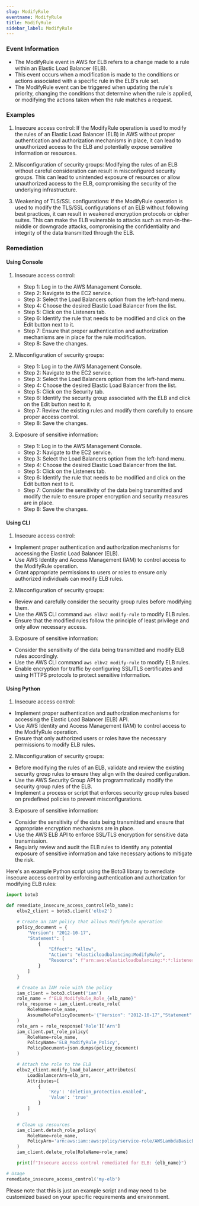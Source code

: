 ```yaml
--- 
slug: ModifyRule
eventname: ModifyRule
title: ModifyRule
sidebar_label: ModifyRule
---
```

                       
### Event Information

- The ModifyRule event in AWS for ELB refers to a change made to a rule within an Elastic Load Balancer (ELB).
- This event occurs when a modification is made to the conditions or actions associated with a specific rule in the ELB's rule set.
- The ModifyRule event can be triggered when updating the rule's priority, changing the conditions that determine when the rule is applied, or modifying the actions taken when the rule matches a request.


### Examples

1. Insecure access control: If the ModifyRule operation is used to modify the rules of an Elastic Load Balancer (ELB) in AWS without proper authentication and authorization mechanisms in place, it can lead to unauthorized access to the ELB and potentially expose sensitive information or resources.

2. Misconfiguration of security groups: Modifying the rules of an ELB without careful consideration can result in misconfigured security groups. This can lead to unintended exposure of resources or allow unauthorized access to the ELB, compromising the security of the underlying infrastructure.

3. Weakening of TLS/SSL configurations: If the ModifyRule operation is used to modify the TLS/SSL configurations of an ELB without following best practices, it can result in weakened encryption protocols or cipher suites. This can make the ELB vulnerable to attacks such as man-in-the-middle or downgrade attacks, compromising the confidentiality and integrity of the data transmitted through the ELB.

### Remediation

#### Using Console

1. Insecure access control:
   - Step 1: Log in to the AWS Management Console.
   - Step 2: Navigate to the EC2 service.
   - Step 3: Select the Load Balancers option from the left-hand menu.
   - Step 4: Choose the desired Elastic Load Balancer from the list.
   - Step 5: Click on the Listeners tab.
   - Step 6: Identify the rule that needs to be modified and click on the Edit button next to it.
   - Step 7: Ensure that proper authentication and authorization mechanisms are in place for the rule modification.
   - Step 8: Save the changes.

2. Misconfiguration of security groups:
   - Step 1: Log in to the AWS Management Console.
   - Step 2: Navigate to the EC2 service.
   - Step 3: Select the Load Balancers option from the left-hand menu.
   - Step 4: Choose the desired Elastic Load Balancer from the list.
   - Step 5: Click on the Security tab.
   - Step 6: Identify the security group associated with the ELB and click on the Edit button next to it.
   - Step 7: Review the existing rules and modify them carefully to ensure proper access control.
   - Step 8: Save the changes.

3. Exposure of sensitive information:
   - Step 1: Log in to the AWS Management Console.
   - Step 2: Navigate to the EC2 service.
   - Step 3: Select the Load Balancers option from the left-hand menu.
   - Step 4: Choose the desired Elastic Load Balancer from the list.
   - Step 5: Click on the Listeners tab.
   - Step 6: Identify the rule that needs to be modified and click on the Edit button next to it.
   - Step 7: Consider the sensitivity of the data being transmitted and modify the rule to ensure proper encryption and security measures are in place.
   - Step 8: Save the changes.

#### Using CLI

1. Insecure access control:
- Implement proper authentication and authorization mechanisms for accessing the Elastic Load Balancer (ELB).
- Use AWS Identity and Access Management (IAM) to control access to the ModifyRule operation.
- Grant appropriate permissions to users or roles to ensure only authorized individuals can modify ELB rules.

2. Misconfiguration of security groups:
- Review and carefully consider the security group rules before modifying them.
- Use the AWS CLI command `aws elbv2 modify-rule` to modify ELB rules.
- Ensure that the modified rules follow the principle of least privilege and only allow necessary access.

3. Exposure of sensitive information:
- Consider the sensitivity of the data being transmitted and modify ELB rules accordingly.
- Use the AWS CLI command `aws elbv2 modify-rule` to modify ELB rules.
- Enable encryption for traffic by configuring SSL/TLS certificates and using HTTPS protocols to protect sensitive information.

#### Using Python

1. Insecure access control:
- Implement proper authentication and authorization mechanisms for accessing the Elastic Load Balancer (ELB) API.
- Use AWS Identity and Access Management (IAM) to control access to the ModifyRule operation.
- Ensure that only authorized users or roles have the necessary permissions to modify ELB rules.

2. Misconfiguration of security groups:
- Before modifying the rules of an ELB, validate and review the existing security group rules to ensure they align with the desired configuration.
- Use the AWS Security Group API to programmatically modify the security group rules of the ELB.
- Implement a process or script that enforces security group rules based on predefined policies to prevent misconfigurations.

3. Exposure of sensitive information:
- Consider the sensitivity of the data being transmitted and ensure that appropriate encryption mechanisms are in place.
- Use the AWS ELB API to enforce SSL/TLS encryption for sensitive data transmission.
- Regularly review and audit the ELB rules to identify any potential exposure of sensitive information and take necessary actions to mitigate the risk.

Here's an example Python script using the Boto3 library to remediate insecure access control by enforcing authentication and authorization for modifying ELB rules:

```python
import boto3

def remediate_insecure_access_control(elb_name):
    elbv2_client = boto3.client('elbv2')

    # Create an IAM policy that allows ModifyRule operation
    policy_document = {
        "Version": "2012-10-17",
        "Statement": [
            {
                "Effect": "Allow",
                "Action": "elasticloadbalancing:ModifyRule",
                "Resource": f"arn:aws:elasticloadbalancing:*:*:listener-rule/app/{elb_name}/*/*"
            }
        ]
    }

    # Create an IAM role with the policy
    iam_client = boto3.client('iam')
    role_name = f"ELB_ModifyRule_Role_{elb_name}"
    role_response = iam_client.create_role(
        RoleName=role_name,
        AssumeRolePolicyDocument='{"Version": "2012-10-17","Statement": [{"Effect": "Allow","Principal": {"Service": "elasticloadbalancing.amazonaws.com"},"Action": "sts:AssumeRole"}]}'
    )
    role_arn = role_response['Role']['Arn']
    iam_client.put_role_policy(
        RoleName=role_name,
        PolicyName='ELB_ModifyRule_Policy',
        PolicyDocument=json.dumps(policy_document)
    )

    # Attach the role to the ELB
    elbv2_client.modify_load_balancer_attributes(
        LoadBalancerArn=elb_arn,
        Attributes=[
            {
                'Key': 'deletion_protection.enabled',
                'Value': 'true'
            }
        ]
    )

    # Clean up resources
    iam_client.detach_role_policy(
        RoleName=role_name,
        PolicyArn='arn:aws:iam::aws:policy/service-role/AWSLambdaBasicExecutionRole'
    )
    iam_client.delete_role(RoleName=role_name)

    print(f"Insecure access control remediated for ELB: {elb_name}")

# Usage
remediate_insecure_access_control('my-elb')
```

Please note that this is just an example script and may need to be customized based on your specific requirements and environment.


 